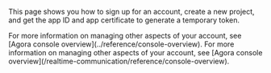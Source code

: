 
This page shows you how to sign up for an <Vg k="COMPANY" /> account, create a new project, and get the app ID and app certificate to generate a temporary token. 

<ManageAccount />

<ProductWrapper product="voice-calling, video-calling, interactive-live-streaming, broadcast-streaming, signaling">
For more information on managing other aspects of your <Vg k="COMPANY" /> account, see [Agora console overview](../reference/console-overview).
</ProductWrapper>

<ProductWrapper notAllowed="voice-calling, video-calling, interactive-live-streaming, broadcast-streaming, signaling">
For more information on managing other aspects of your <Vg k="COMPANY" /> account, see [Agora console overview](/realtime-communication/reference/console-overview).
</ProductWrapper>

